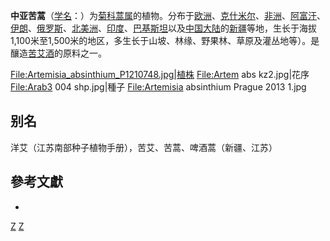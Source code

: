 {{redirect2|苦艾|此種植物製作而成的酒|苦艾酒}}
{{Speciesbox 
| taxon = Artemisia absinthium
| authority = [[卡爾·林奈|L.]]
| image = Artemisia absinthium - Köhler–s Medizinal-Pflanzen-164.jpg
| image_caption = 《科勒藥用植物》(1897), <br>''Artemisia absinthium''
}}
'''中亚苦蒿'''（[[学名|学名]]：{{lang|la|''Artemisia absinthium''}}）为[[菊科|菊科]][[蒿属|蒿属]]的植物。分布于[[欧洲|欧洲]]、[[克什米尔|克什米尔]]、[[非洲|非洲]]、[[阿富汗|阿富汗]]、[[伊朗|伊朗]]、[[俄罗斯|俄罗斯]]、[[北美洲|北美洲]]、[[印度|印度]]、[[巴基斯坦|巴基斯坦]]以及[[中国大陆|中国大陆]]的[[新疆|新疆]]等地，生长于海拔1,100米至1,500米的地区，多生长于山坡、林缘、野果林、草原及灌丛地等）。是釀造[[苦艾酒|苦艾酒]]的原料之一。

<gallery>
File:Artemisia_absinthium_P1210748.jpg|植株
File:Artem abs kz2.jpg|花序
File:Arab3 004 shp.jpg|種子
File:Artemisia absinthium Prague 2013 1.jpg
</gallery>

==别名==
洋艾（江苏南部种子植物手册），苦艾、苦蒿、啤酒蒿（新疆、江苏）

==參考文獻==
<div class="references-small">
* {{cite web| url =http://www.bioinfo.cn/db05/KmzwSpecies.php?action=view&id=4079| title =中亚苦蒿| work =《中国高等植物数据库全库》| publisher =中国科学院微生物研究所| author =昆明植物研究所| accessdate =2009-02-24| deadurl =yes| archiveurl =https://web.archive.org/web/20160305083905/http://www.bioinfo.cn/db05/KmzwSpecies.php?action=view&id=4079| archivedate =2016-03-05}}
</div>

{{Authority control}}
{{Taxonbar|from=Q25686}}

{{藥用植物小作品}}

[[Category:蒿属|Z]]
[[Category:卡尔·林奈命名的生物分类|Z]]